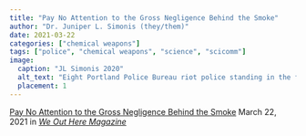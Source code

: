 ```yaml
---
title: "Pay No Attention to the Gross Negligence Behind the Smoke"
author: "Dr. Juniper L. Simonis (they/them)"
date: 2021-03-22
categories: ["chemical weapons"]
tags: ["police", "chemical weapons", "science", "scicomm"]
image:
  caption: "JL Simonis 2020"
  alt_text: "Eight Portland Police Bureau riot police standing in the foreground of an intersection that is quickly being engulfed in a white-yellow smoke. Behind them are cars in traffic and parked as well as a sidewalk and building across the street. The officers are just milling about, not engaged in any particular activity."
  placement: 1
---
```


[Pay No Attention to the Gross Negligence Behind the Smoke](https://www.weouthere.net/2021/03/pay-no-attention-to-the-gross-negligence-behind-the-smoke) March 22, 2021 in _[We Out Here Magazine](https://www.weouthere.net/)_

